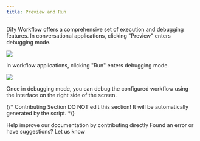 ```yaml
---
title: Preview and Run
---
```



Dify Workflow offers a comprehensive set of execution and debugging features. In conversational applications, clicking "Preview" enters debugging mode.

![](https://assets-docs.dify.ai/dify-enterprise-mintlify/en/guides/workflow/debug-and-preview/91379dc42d0d815e52ddad0cc5450a46.png)

In workflow applications, clicking "Run" enters debugging mode.

![](https://assets-docs.dify.ai/dify-enterprise-mintlify/en/guides/workflow/debug-and-preview/b92d7536392b1e1f2423d0e3aa113915.png)

Once in debugging mode, you can debug the configured workflow using the interface on the right side of the screen.

{/*
Contributing Section
DO NOT edit this section!
It will be automatically generated by the script.
*/}

<CardGroup cols="2">
    <Card
        title="Edit this page"
        icon="pen-to-square"
        href="https://github.com/langgenius/dify-docs/edit/main/en/guides/workflow/debug-and-preview/preview-and-run.mdx"
    >
        Help improve our documentation by contributing directly
    </Card>
    <Card
        title="Report an issue"
        icon="github"
        href="https://github.com/langgenius/dify-docs/issues/new?title=Documentation%20Issue%3A%20ew-and-&body=%23%23%20Issue%20Description%0A%3C%21--%20Please%20briefly%20describe%20the%20issue%20you%20found%20--%3E%0A%0A%23%23%20Page%20Link%0Ahttps%3A%2F%2Fgithub.com%2Flanggenius%2Fdify-docs%2Fblob%2Fmain%2Fen/guides/workflow/debug-and-preview%2Fpreview-and-run.mdx%0A%0A%23%23%20Suggested%20Changes%0A%3C%21--%20If%20you%20have%20specific%20suggestions%20for%20changes%2C%20please%20describe%20them%20here%20--%3E%0A%0A%3C%21--%20Thank%20you%20for%20helping%20improve%20our%20documentation%21%20--%3E"
    >
        Found an error or have suggestions? Let us know
    </Card>
</CardGroup>
